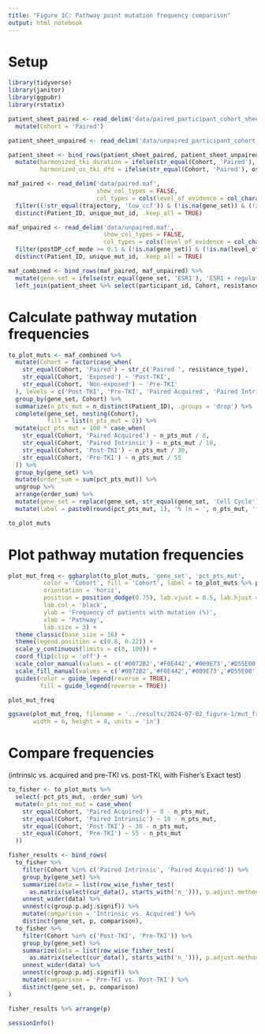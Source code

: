 ```yaml
---
title: "Figure 1C: Pathway point mutation frequency comparison"
output: html_notebook
---
```


# Setup
```r
library(tidyverse)
library(janitor)
library(ggpubr)
library(rstatix)
```

```r
patient_sheet_paired <- read_delim('data/paired_participant_cohort_sheet.txt', show_col_types = FALSE) %>% 
  mutate(Cohort = 'Paired')

patient_sheet_unpaired <- read_delim('data/unpaired_participant_cohort_sheet.txt', show_col_types = FALSE)

patient_sheet <- bind_rows(patient_sheet_paired, patient_sheet_unpaired) %>% 
  mutate(harmonized_tki_duration = ifelse(str_equal(Cohort, 'Paired'), sampled_tki_duration, earliest_tki_duration),
         harmonized_os_tki_dfd = ifelse(str_equal(Cohort, 'Paired'), os_sampled_tki_dfd, os_earliest_tki_dfd))

maf_paired <- read_delim('data/paired.maf',
                         show_col_types = FALSE,
                         col_types = cols(level_of_evidence = col_character())) %>% 
  filter((!str_equal(trajectory, 'low_ccf')) & (!is.na(gene_set)) & (!is.na(level_of_evidence))) %>% 
  distinct(Patient_ID, unique_mut_id, .keep_all = TRUE)

maf_unpaired <- read_delim('data/unpaired.maf',
                           show_col_types = FALSE,
                           col_types = cols(level_of_evidence = col_character())) %>% 
  filter(postDP_ccf_mode >= 0.1 & (!is.na(gene_set)) & (!is.na(level_of_evidence))) %>% 
  distinct(Patient_ID, unique_mut_id, .keep_all = TRUE)

maf_combined <- bind_rows(maf_paired, maf_unpaired) %>% 
  mutate(gene_set = ifelse(str_equal(gene_set, 'ESR1'), 'ESR1 + regulators', gene_set)) %>% 
  left_join(patient_sheet %>% select(participant_id, Cohort, resistance_type), by = c('Patient_ID' = 'participant_id'))
```

# Calculate pathway mutation frequencies
```r
to_plot_muts <- maf_combined %>%
  mutate(Cohort = factor(case_when(
    str_equal(Cohort, 'Paired') ~ str_c('Paired ', resistance_type),
    str_equal(Cohort, 'Exposed') ~ 'Post-TKI',
    str_equal(Cohort, 'Non-exposed') ~ 'Pre-TKI'
  ), levels = c('Post-TKI', 'Pre-TKI', 'Paired Acquired', 'Paired Intrinsic'))) %>%
  group_by(gene_set, Cohort) %>% 
  summarize(n_pts_mut = n_distinct(Patient_ID), .groups = 'drop') %>%
  complete(gene_set, nesting(Cohort),
           fill = list(n_pts_mut = 0)) %>% 
  mutate(pct_pts_mut = 100 * case_when(
    str_equal(Cohort, 'Paired Acquired') ~ n_pts_mut / 8,
    str_equal(Cohort, 'Paired Intrinsic') ~ n_pts_mut / 18,
    str_equal(Cohort, 'Post-TKI') ~ n_pts_mut / 30,
    str_equal(Cohort, 'Pre-TKI') ~ n_pts_mut / 55
  )) %>% 
  group_by(gene_set) %>% 
  mutate(order_sum = sum(pct_pts_mut)) %>% 
  ungroup %>% 
  arrange(order_sum) %>% 
  mutate(gene_set = replace(gene_set, str_equal(gene_set, 'Cell Cycle'), 'Cell cycle')) %>% 
  mutate(label = paste0(round(pct_pts_mut, 1), '% (n = ', n_pts_mut, ')'))

to_plot_muts
```

# Plot pathway mutation frequencies
```r
plot_mut_freq <- ggbarplot(to_plot_muts, 'gene_set', 'pct_pts_mut',
          color = 'Cohort', fill = 'Cohort', label = to_plot_muts %>% pull(label),
          orientation = 'horiz',
          position = position_dodge(0.75), lab.vjust = 0.5, lab.hjust = -0.1,
          lab.col = 'black',
          ylab = 'Frequency of patients with mutation (%)',
          xlab = 'Pathway',
          lab.size = 3) +
  theme_classic(base_size = 16) +
  theme(legend.position = c(0.8, 0.22)) +
  scale_y_continuous(limits = c(0, 100)) +
  coord_flip(clip = 'off') +
  scale_color_manual(values = c('#0072B2','#F0E442','#009E73','#D55E00')) +
  scale_fill_manual(values = c('#0072B2','#F0E442','#009E73','#D55E00')) +
  guides(color = guide_legend(reverse = TRUE),
         fill = guide_legend(reverse = TRUE))

plot_mut_freq

ggsave(plot_mut_freq, filename = '../results/2024-07-02_figure-1/mut_freq_pathways.2024-07-02.pdf',
       width = 6, height = 8, units = 'in')
```

# Compare frequencies
(intrinsic vs. acquired and pre-TKI vs. post-TKI, with Fisher's Exact test)
```r
to_fisher <- to_plot_muts %>% 
  select(-pct_pts_mut, -order_sum) %>% 
  mutate(n_pts_not_mut = case_when(
    str_equal(Cohort, 'Paired Acquired') ~ 8 - n_pts_mut,
    str_equal(Cohort, 'Paired Intrinsic') ~ 18 - n_pts_mut,
    str_equal(Cohort, 'Post-TKI') ~ 30 - n_pts_mut,
    str_equal(Cohort, 'Pre-TKI') ~ 55 - n_pts_mut
  ))

fisher_results <- bind_rows(
  to_fisher %>% 
    filter(Cohort %in% c('Paired Intrinsic', 'Paired Acquired')) %>% 
    group_by(gene_set) %>% 
    summarize(data = list(row_wise_fisher_test(
      as.matrix(select(cur_data(), starts_with('n_'))), p.adjust.method = 'BH'))) %>%
    unnest_wider(data) %>% 
    unnest(c(group:p.adj.signif)) %>% 
    mutate(comparison = 'Intrinsic vs. Acquired') %>% 
    distinct(gene_set, p, comparison),
  to_fisher %>% 
    filter(Cohort %in% c('Post-TKI', 'Pre-TKI')) %>% 
    group_by(gene_set) %>% 
    summarize(data = list(row_wise_fisher_test(
      as.matrix(select(cur_data(), starts_with('n_'))), p.adjust.method = 'BH'))) %>%
    unnest_wider(data) %>% 
    unnest(c(group:p.adj.signif)) %>% 
    mutate(comparison = 'Pre-TKI vs. Post-TKI') %>% 
    distinct(gene_set, p, comparison)
)

fisher_results %>% arrange(p)
```

```r
sessionInfo()
```
